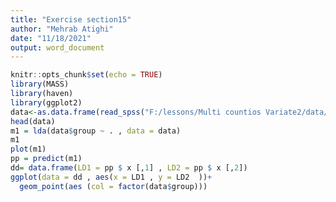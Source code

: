 ```yaml
---
title: "Exercise section15"
author: "Mehrab Atighi"
date: "11/18/2021"
output: word_document
---
```


```r
knitr::opts_chunk$set(echo = TRUE)
library(MASS)
library(haven)
library(ggplot2)
data<-as.data.frame(read_spss("F:/lessons/Multi countios Variate2/data/Table 8.3 football.sav"))
head(data)
m1 = lda(data$group ~ . , data = data)
m1
plot(m1)
pp = predict(m1)
dd= data.frame(LD1 = pp $ x [,1] , LD2 = pp $ x [,2])
ggplot(data = dd , aes(x = LD1 , y = LD2  ))+
  geom_point(aes (col = factor(data$group)))


```


